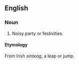 ==English==
===Noun===
#Noisy party or festivities.
====Etymology====
From Irish ''sinteag'', a leap or jump.